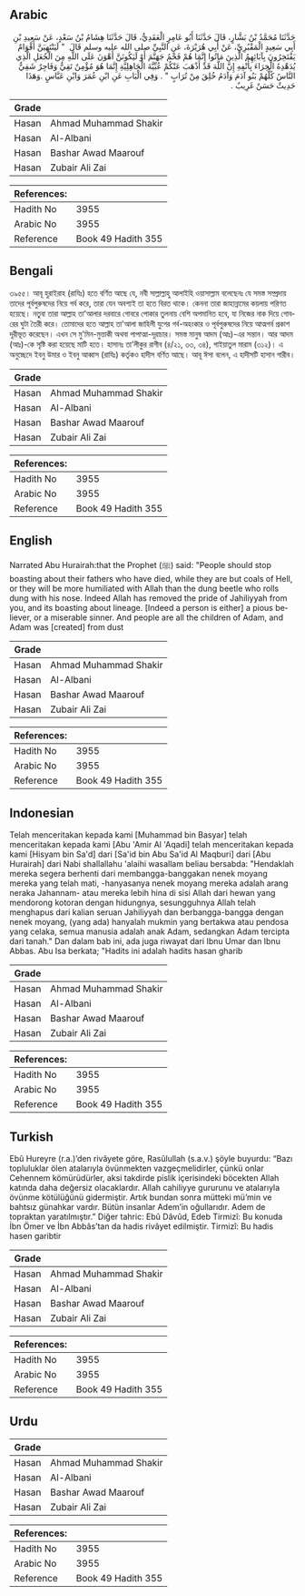 ## Arabic


<div dir="rtl" lang="ar" style={{fontSize:'larger',backgroundColor:'#f8f9fa',padding:20}}>
حَدَّثَنَا مُحَمَّدُ بْنُ بَشَّارٍ، قَالَ حَدَّثَنَا أَبُو عَامِرٍ الْعَقَدِيُّ، قَالَ حَدَّثَنَا هِشَامُ بْنُ سَعْدٍ، عَنْ سَعِيدِ بْنِ أَبِي سَعِيدٍ الْمَقْبُرِيِّ، عَنْ أَبِي هُرَيْرَةَ، عَنِ النَّبِيِّ صلى الله عليه وسلم قَالَ ‏ "‏ لَيَنْتَهِيَنَّ أَقْوَامٌ يَفْتَخِرُونَ بِآبَائِهِمُ الَّذِينَ مَاتُوا إِنَّمَا هُمْ فَحْمُ جَهَنَّمَ أَوْ لَيَكُونَنَّ أَهْوَنَ عَلَى اللَّهِ مِنَ الْجُعَلِ الَّذِي يُدَهْدِهُ الْخِرَاءَ بِأَنْفِهِ إِنَّ اللَّهَ قَدْ أَذْهَبَ عَنْكُمْ عُبِّيَّةَ الْجَاهِلِيَّةِ إِنَّمَا هُوَ مُؤْمِنٌ تَقِيٌّ وَفَاجِرٌ شَقِيٌّ النَّاسُ كُلُّهُمْ بَنُو آدَمَ وَآدَمُ خُلِقَ مِنْ تُرَابٍ ‏"‏ ‏.‏ وَفِي الْبَابِ عَنِ ابْنِ عُمَرَ وَابْنِ عَبَّاسٍ ‏.‏وَهَذَا حَدِيثٌ حَسَنٌ غَرِيبٌ ‏.‏
</div>
<div style={{backgroundColor:'#f8f9fa',padding:20, marginBottom: 10}}><table> <thead> <tr> <th>Grade</th> <th></th> </tr> </thead> <tbody> <tr><td>Hasan</td><td>Ahmad Muhammad Shakir</td></tr><tr><td>Hasan</td><td>Al-Albani</td></tr><tr><td>Hasan</td><td>Bashar Awad Maarouf</td></tr><tr><td>Hasan</td><td>Zubair Ali Zai</td></tr></tbody></table><table> <thead> <tr> <th>References:</th> <th></th> </tr> </thead> <tbody><tr><td>Hadith No</td><td>3955</td></tr><tr><td>Arabic No</td><td>3955</td></tr><tr><td>Reference</td><td>Book 49 Hadith 355</td></tr></tbody></table></div>

## Bengali


<div dir="ltr" lang="bn" style={{fontSize:'larger',backgroundColor:'#f8f9fa',padding:20}}>
৩৯৫৫। আবূ হুরাইরাহ (রাযিঃ) হতে বর্ণিত আছে যে, নবী সাল্লাল্লাহু আলাইহি ওয়াসাল্লাম বলেছেনঃ যে সমস্ত সম্প্রদায় তাদের পূর্বপুরুষদের নিয়ে গর্ব করে, তারা যেন অবশ্যই তা হতে বিরত থাকে। কেননা তারা জাহান্নামের কয়লায় পরিণত হয়েছে। নতুবা তারা আল্লাহ তা'আলার দরবারে গোবরে পোকার তুলনায় বেশি অপমানিত হবে, যা নিজের নাক দিয়ে গোবরের ঘুটা তৈরী করে। তোমাদের হতে আল্লাহ তা'আলা জাহিলী যুগের গর্ব-অহংকার ও পূর্বপুরুষদের নিয়ে আত্মগৰ্ব প্রকাশ দূরীভূত করেছেন। এখন সে মু'মিন-মুত্তাকী অথবা পাপাত্মা-দূরাচার। সমস্ত মানুষ আদম (আঃ)-এর সন্তান। আর আদম (আঃ)-কে সৃষ্টি করা হয়েছে মাটি হতে। হাসানঃ তা’লীকুর রাগীব (৪/২১, ৩৩, ৩৪), গাইয়াতুল মারাম (৩১২)। এ অনুচ্ছেদে ইবনু উমার ও ইবনু আব্বাস (রাযিঃ) কর্তৃকও হাদীস বর্ণিত আছে। আবূ ঈসা বলেন, এ হাদীসটি হাসান গারীব।
</div>
<div style={{backgroundColor:'#f8f9fa',padding:20, marginBottom: 10}}><table> <thead> <tr> <th>Grade</th> <th></th> </tr> </thead> <tbody> <tr><td>Hasan</td><td>Ahmad Muhammad Shakir</td></tr><tr><td>Hasan</td><td>Al-Albani</td></tr><tr><td>Hasan</td><td>Bashar Awad Maarouf</td></tr><tr><td>Hasan</td><td>Zubair Ali Zai</td></tr></tbody></table><table> <thead> <tr> <th>References:</th> <th></th> </tr> </thead> <tbody><tr><td>Hadith No</td><td>3955</td></tr><tr><td>Arabic No</td><td>3955</td></tr><tr><td>Reference</td><td>Book 49 Hadith 355</td></tr></tbody></table></div>

## English


<div dir="ltr" lang="en" style={{fontSize:'larger',backgroundColor:'#f8f9fa',padding:20}}>
Narrated Abu Hurairah:that the Prophet (ﷺ) said: "People should stop boasting about their fathers who have died, while they are but coals of Hell, or they will be more humiliated with Allah than the dung beetle who rolls dung with his nose. Indeed Allah has removed the pride of Jahiliyyah from you, and its boasting about lineage. [Indeed a person is either] a pious believer, or a miserable sinner. And people are all the children of Adam, and Adam was [created] from dust
</div>
<div style={{backgroundColor:'#f8f9fa',padding:20, marginBottom: 10}}><table> <thead> <tr> <th>Grade</th> <th></th> </tr> </thead> <tbody> <tr><td>Hasan</td><td>Ahmad Muhammad Shakir</td></tr><tr><td>Hasan</td><td>Al-Albani</td></tr><tr><td>Hasan</td><td>Bashar Awad Maarouf</td></tr><tr><td>Hasan</td><td>Zubair Ali Zai</td></tr></tbody></table><table> <thead> <tr> <th>References:</th> <th></th> </tr> </thead> <tbody><tr><td>Hadith No</td><td>3955</td></tr><tr><td>Arabic No</td><td>3955</td></tr><tr><td>Reference</td><td>Book 49 Hadith 355</td></tr></tbody></table></div>

## Indonesian


<div dir="ltr" lang="id" style={{fontSize:'larger',backgroundColor:'#f8f9fa',padding:20}}>
Telah menceritakan kepada kami [Muhammad bin Basyar] telah menceritakan kepada kami [Abu 'Amir Al 'Aqadi] telah menceritakan kepada kami [Hisyam bin Sa'd] dari [Sa'id bin Abu Sa'id Al Maqburi] dari [Abu Hurairah] dari Nabi shallallahu 'alaihi wasallam beliau bersabda: "Hendaklah mereka segera berhenti dari membangga-banggakan nenek moyang mereka yang telah mati, -hanyasanya nenek moyang mereka adalah arang neraka Jahannam- atau mereka lebih hina di sisi Allah dari hewan yang mendorong kotoran dengan hidungnya, sesungguhnya Allah telah menghapus dari kalian seruan Jahiliyyah dan berbangga-bangga dengan nenek moyang, (yang ada) hanyalah mukmin yang bertakwa atau pendosa yang celaka, semua manusia adalah anak Adam, sedangkan Adam tercipta dari tanah." Dan dalam bab ini, ada juga riwayat dari Ibnu Umar dan Ibnu Abbas. Abu Isa berkata; "Hadits ini adalah hadits hasan gharib
</div>
<div style={{backgroundColor:'#f8f9fa',padding:20, marginBottom: 10}}><table> <thead> <tr> <th>Grade</th> <th></th> </tr> </thead> <tbody> <tr><td>Hasan</td><td>Ahmad Muhammad Shakir</td></tr><tr><td>Hasan</td><td>Al-Albani</td></tr><tr><td>Hasan</td><td>Bashar Awad Maarouf</td></tr><tr><td>Hasan</td><td>Zubair Ali Zai</td></tr></tbody></table><table> <thead> <tr> <th>References:</th> <th></th> </tr> </thead> <tbody><tr><td>Hadith No</td><td>3955</td></tr><tr><td>Arabic No</td><td>3955</td></tr><tr><td>Reference</td><td>Book 49 Hadith 355</td></tr></tbody></table></div>

## Turkish


<div dir="ltr" lang="tr" style={{fontSize:'larger',backgroundColor:'#f8f9fa',padding:20}}>
Ebû Hureyre (r.a.)’den rivâyete göre, Rasûlullah (s.a.v.) şöyle buyurdu: “Bazı topluluklar ölen atalarıyla övünmekten vazgeçmelidirler, çünkü onlar Cehennem kömürüdürler, aksi takdirde pislik içerisindeki böcekten Allah katında daha değersiz olacaklardır. Allah cahiliyye gururunu ve atalarıyla övünme kötülüğünü gidermiştir. Artık bundan sonra mütteki mü’min ve bahtsız günahkar vardır. Bütün insanlar Adem’in oğullarıdır. Adem de topraktan yaratılmıştır.” Diğer tahric: Ebû Dâvûd, Edeb Tirmizî: Bu konuda İbn Ömer ve İbn Abbâs’tan da hadis rivâyet edilmiştir. Tirmizî: Bu hadis hasen garibtir
</div>
<div style={{backgroundColor:'#f8f9fa',padding:20, marginBottom: 10}}><table> <thead> <tr> <th>Grade</th> <th></th> </tr> </thead> <tbody> <tr><td>Hasan</td><td>Ahmad Muhammad Shakir</td></tr><tr><td>Hasan</td><td>Al-Albani</td></tr><tr><td>Hasan</td><td>Bashar Awad Maarouf</td></tr><tr><td>Hasan</td><td>Zubair Ali Zai</td></tr></tbody></table><table> <thead> <tr> <th>References:</th> <th></th> </tr> </thead> <tbody><tr><td>Hadith No</td><td>3955</td></tr><tr><td>Arabic No</td><td>3955</td></tr><tr><td>Reference</td><td>Book 49 Hadith 355</td></tr></tbody></table></div>

## Urdu


<div dir="rtl" lang="ur" style={{fontSize:'larger',backgroundColor:'#f8f9fa',padding:20}}>

</div>
<div style={{backgroundColor:'#f8f9fa',padding:20, marginBottom: 10}}><table> <thead> <tr> <th>Grade</th> <th></th> </tr> </thead> <tbody> <tr><td>Hasan</td><td>Ahmad Muhammad Shakir</td></tr><tr><td>Hasan</td><td>Al-Albani</td></tr><tr><td>Hasan</td><td>Bashar Awad Maarouf</td></tr><tr><td>Hasan</td><td>Zubair Ali Zai</td></tr></tbody></table><table> <thead> <tr> <th>References:</th> <th></th> </tr> </thead> <tbody><tr><td>Hadith No</td><td>3955</td></tr><tr><td>Arabic No</td><td>3955</td></tr><tr><td>Reference</td><td>Book 49 Hadith 355</td></tr></tbody></table></div>
